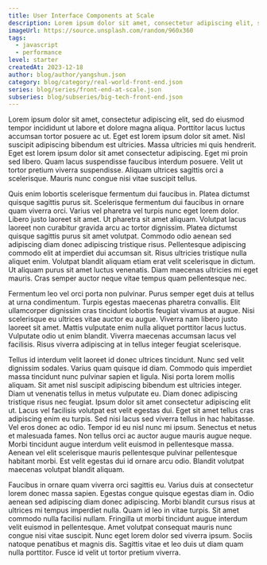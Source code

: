 ```yaml
---
title: User Interface Components at Scale
description: Lorem ipsum dolor sit amet, consectetur adipiscing elit, sed do eiusmod tempor incididunt ut labore et dolore magna aliqua. Ut enim ad minim veniam, quis nostrud exercitation ullamco.
imageUrl: https://source.unsplash.com/random/960x360
tags:
  - javascript
  - performance
level: starter
createdAt: 2023-12-18
author: blog/author/yangshun.json
category: blog/category/real-world-front-end.json
series: blog/series/front-end-at-scale.json
subseries: blog/subseries/big-tech-front-end.json
---
```


Lorem ipsum dolor sit amet, consectetur adipiscing elit, sed do eiusmod tempor incididunt ut labore et dolore magna aliqua. Porttitor lacus luctus accumsan tortor posuere ac ut. Eget est lorem ipsum dolor sit amet. Nisl suscipit adipiscing bibendum est ultricies. Massa ultricies mi quis hendrerit. Eget est lorem ipsum dolor sit amet consectetur adipiscing. Eget mi proin sed libero. Quam lacus suspendisse faucibus interdum posuere. Velit ut tortor pretium viverra suspendisse. Aliquam ultrices sagittis orci a scelerisque. Mauris nunc congue nisi vitae suscipit tellus.

Quis enim lobortis scelerisque fermentum dui faucibus in. Platea dictumst quisque sagittis purus sit. Scelerisque fermentum dui faucibus in ornare quam viverra orci. Varius vel pharetra vel turpis nunc eget lorem dolor. Libero justo laoreet sit amet. Ut pharetra sit amet aliquam. Volutpat lacus laoreet non curabitur gravida arcu ac tortor dignissim. Platea dictumst quisque sagittis purus sit amet volutpat. Commodo odio aenean sed adipiscing diam donec adipiscing tristique risus. Pellentesque adipiscing commodo elit at imperdiet dui accumsan sit. Risus ultricies tristique nulla aliquet enim. Volutpat blandit aliquam etiam erat velit scelerisque in dictum. Ut aliquam purus sit amet luctus venenatis. Diam maecenas ultricies mi eget mauris. Cras semper auctor neque vitae tempus quam pellentesque nec.

Fermentum leo vel orci porta non pulvinar. Purus semper eget duis at tellus at urna condimentum. Turpis egestas maecenas pharetra convallis. Elit ullamcorper dignissim cras tincidunt lobortis feugiat vivamus at augue. Nisi scelerisque eu ultrices vitae auctor eu augue. Viverra nam libero justo laoreet sit amet. Mattis vulputate enim nulla aliquet porttitor lacus luctus. Vulputate odio ut enim blandit. Viverra maecenas accumsan lacus vel facilisis. Risus viverra adipiscing at in tellus integer feugiat scelerisque.

Tellus id interdum velit laoreet id donec ultrices tincidunt. Nunc sed velit dignissim sodales. Varius quam quisque id diam. Commodo quis imperdiet massa tincidunt nunc pulvinar sapien et ligula. Nisi porta lorem mollis aliquam. Sit amet nisl suscipit adipiscing bibendum est ultricies integer. Diam ut venenatis tellus in metus vulputate eu. Diam donec adipiscing tristique risus nec feugiat. Ipsum dolor sit amet consectetur adipiscing elit ut. Lacus vel facilisis volutpat est velit egestas dui. Eget sit amet tellus cras adipiscing enim eu turpis. Sed nisi lacus sed viverra tellus in hac habitasse. Vel eros donec ac odio. Tempor id eu nisl nunc mi ipsum. Senectus et netus et malesuada fames. Non tellus orci ac auctor augue mauris augue neque. Morbi tincidunt augue interdum velit euismod in pellentesque massa. Aenean vel elit scelerisque mauris pellentesque pulvinar pellentesque habitant morbi. Est velit egestas dui id ornare arcu odio. Blandit volutpat maecenas volutpat blandit aliquam.

Faucibus in ornare quam viverra orci sagittis eu. Varius duis at consectetur lorem donec massa sapien. Egestas congue quisque egestas diam in. Odio aenean sed adipiscing diam donec adipiscing. Morbi blandit cursus risus at ultrices mi tempus imperdiet nulla. Quam id leo in vitae turpis. Sit amet commodo nulla facilisi nullam. Fringilla ut morbi tincidunt augue interdum velit euismod in pellentesque. Amet volutpat consequat mauris nunc congue nisi vitae suscipit. Nunc eget lorem dolor sed viverra ipsum. Sociis natoque penatibus et magnis dis. Sagittis vitae et leo duis ut diam quam nulla porttitor. Fusce id velit ut tortor pretium viverra.

